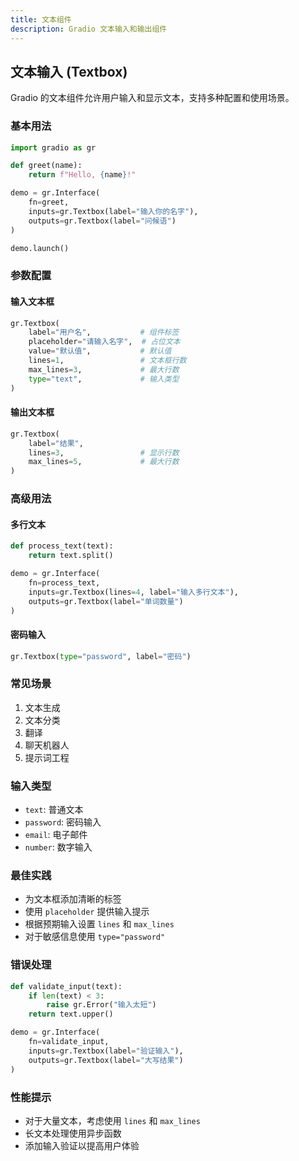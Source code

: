 ```yaml
---
title: 文本组件
description: Gradio 文本输入和输出组件
---
```


## 文本输入 (Textbox)

Gradio 的文本组件允许用户输入和显示文本，支持多种配置和使用场景。

### 基本用法

```python
import gradio as gr

def greet(name):
    return f"Hello, {name}!"

demo = gr.Interface(
    fn=greet,
    inputs=gr.Textbox(label="输入你的名字"),
    outputs=gr.Textbox(label="问候语")
)

demo.launch()
```

### 参数配置

#### 输入文本框

```python
gr.Textbox(
    label="用户名",           # 组件标签
    placeholder="请输入名字",  # 占位文本
    value="默认值",           # 默认值
    lines=1,                 # 文本框行数
    max_lines=3,             # 最大行数
    type="text",             # 输入类型
)
```

#### 输出文本框

```python
gr.Textbox(
    label="结果",
    lines=3,                 # 显示行数
    max_lines=5,             # 最大行数
)
```

### 高级用法

#### 多行文本

```python
def process_text(text):
    return text.split()

demo = gr.Interface(
    fn=process_text,
    inputs=gr.Textbox(lines=4, label="输入多行文本"),
    outputs=gr.Textbox(label="单词数量")
)
```

#### 密码输入

```python
gr.Textbox(type="password", label="密码")
```

### 常见场景

1. 文本生成
2. 文本分类
3. 翻译
4. 聊天机器人
5. 提示词工程

### 输入类型

- `text`: 普通文本
- `password`: 密码输入
- `email`: 电子邮件
- `number`: 数字输入

### 最佳实践

- 为文本框添加清晰的标签
- 使用 `placeholder` 提供输入提示
- 根据预期输入设置 `lines` 和 `max_lines`
- 对于敏感信息使用 `type="password"`

### 错误处理

```python
def validate_input(text):
    if len(text) < 3:
        raise gr.Error("输入太短")
    return text.upper()

demo = gr.Interface(
    fn=validate_input,
    inputs=gr.Textbox(label="验证输入"),
    outputs=gr.Textbox(label="大写结果")
)
```

### 性能提示

- 对于大量文本，考虑使用 `lines` 和 `max_lines`
- 长文本处理使用异步函数
- 添加输入验证以提高用户体验